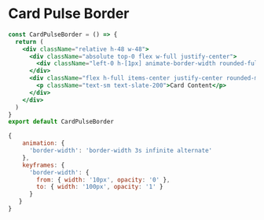 # Card Pulse Border



<ComponentPlayground isCentered name="card-pulse-border" />


```jsx showLineNumbers
const CardPulseBorder = () => {
  return (
    <div className="relative h-48 w-48">
      <div className="absolute top-0 flex w-full justify-center">
        <div className="left-0 h-[1px] animate-border-width rounded-full bg-gradient-to-r from-[rgba(17,17,17,0)] via-white to-[rgba(17,17,17,0)] transition-all duration-1000" />
      </div>
      <div className="flex h-full items-center justify-center rounded-md border border-slate-800 bg-black px-3 py-2">
        <p className="text-sm text-slate-200">Card Content</p>
      </div>
    </div>
  )
}
export default CardPulseBorder
```


````js showLineNumbers filename="tailwind.config.js"
{
    animation: {
      'border-width': 'border-width 3s infinite alternate'
    },
    keyframes: {
      'border-width': {
        from: { width: '10px', opacity: '0' },
        to: { width: '100px', opacity: '1' }
      }
   }
}
````
